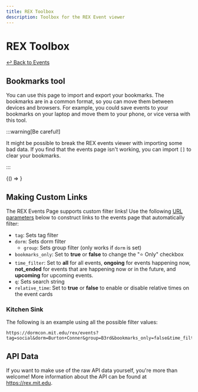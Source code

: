 ```yaml
---
title: REX Toolbox
description: Toolbox for the REX Event viewer
---
```


# REX Toolbox

[↩ Back to Events](/rex/events)

## Bookmarks tool

You can use this page to import and export your bookmarks. The bookmarks are in
a common format, so you can move them between devices and browsers. For example,
you could save events to your bookmarks on your laptop and move them to your
phone, or vice versa with this tool.

:::warning[Be careful!]

It might be possible to break the REX events viewer with importing some bad
data. If you find that the events page isn't working, you can import `[]` to
clear your bookmarks.

:::


<BrowserOnly>{() => <BookmarksTool />}</BrowserOnly>

## Making Custom Links

The REX Events Page supports custom filter links! Use the following [URL
parameters] below to construct links to the events page that automatically
filter:

- `tag`: Sets tag filter
- `dorm`: Sets dorm filter
    - `group`: Sets group filter (only works if `dorm` is set)
- `bookmarks_only`: Set to **true** or **false** to change the "⭐️ Only"
  checkbox
- `time_filter`: Set to **all** for all events, **ongoing** for events happening
  now, **not_ended** for events that are happening now or in the future, and
  **upcoming** for upcoming events.
- `q`: Sets search string
- `relative_time`: Set to **true** or **false** to enable or disable relative
  times on the event cards

[URL parameters]: https://en.wikipedia.org/wiki/Query_string

### Kitchen Sink

The following is an example using all the possible filter values:

```
https://dormcon.mit.edu/rex/events?tag=social&dorm=Burton+Conner&group=B3rd&bookmarks_only=false&time_filter=upcoming&q=deep+talks&relative_time=false
```

## API Data

If you want to make use of the raw API data yourself, you're more than welcome!
More information about the API can be found at https://rex.mit.edu.

